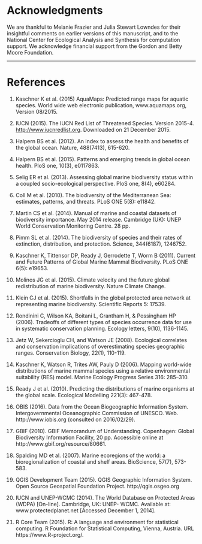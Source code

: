 # Acknowledgments

<!-- Acknowledgments. List acknowledgments and funding sources. PNAS collaborates with FundRef to use a standard taxonomy of funder names. Dedications are rarely allowed. -->

We are thankful to Melanie Frazier and Julia Stewart Lowndes for their insightful comments on earlier versions of this manuscript, and to the National Center for Ecological Analysis and Synthesis for computation support.  We acknowledge financial support from the Gordon and Betty Moore Foundation. 

-----

# References

<!--
References. References must be in PNAS style. Only published or in-press papers and books may be cited in the reference list. For references to in-press articles, please confirm with the cited journal that the article is in press and include a DOI number and online publication date. Unpublished abstracts of papers presented at meetings or references to "data not shown" are not permitted. References should be cited in numerical order as they appear in text, and all references, including for the SI, should be included in the main manuscript file. Because tables and figures will be inserted in the text where first cited, references in these sections should be numbered accordingly. Include the full title for each cited article. All authors (unless there are more than five) should be named in the citation. If there are more than five, list the first author's name followed by et al. Provide inclusive page ranges for journal articles and book chapters. Cite databases in the text or as footnotes.

Journal articles are cited as follows:

10. Neuhaus J-M, Sitcher L, Meins F, Jr, Boller T (1991) A short C-terminal sequence is necessary and sufficient for the targeting of chitinases to the plant vacuole. Proc Natl Acad Sci USA 88(22):10362–10366.
-->

1. Kaschner K et al. (2015) AquaMaps: Predicted range maps for aquatic species. World wide web electronic publication, www.aquamaps.org, Version 08/2015. <!--___since this is not a peer-reviewed publication, can we include this for PNAS reference list?___-->

2. IUCN (2015). The IUCN Red List of Threatened Species. Version 2015-4. <http://www.iucnredlist.org>. Downloaded on 21 December 2015.  <!--___since this is not a peer-reviewed publication, can we include this for PNAS reference list?___-->

3. Halpern BS et al. (2012). An index to assess the health and benefits of the global ocean. Nature, 488(7413), 615-620. <!--_doi:10.1038/nature11397._-->

4. Halpern BS et al. (2015). Patterns and emerging trends in global ocean health. PloS one, 10(3), e0117863. <!--___doi?___-->

5. Selig ER et al. (2013). Assessing global marine biodiversity status within a coupled socio-ecological perspective. PloS one, 8(4), e60284. <!--_doi:10.1371/journal.pone.0060284._-->

6. Coll M et al. (2010). The biodiversity of the Mediterranean Sea: estimates, patterns, and threats. PLoS ONE 5(8): e11842. <!--_used AquaMaps to predict Med biodiversity.  Also: Threshold = 0._-->

7. Martin CS et al. (2014). Manual of marine and coastal datasets of biodiversity importance. May 2014 release. Cambridge (UK): UNEP World Conservation Monitoring Centre. 28 pp. <!--(+ 4 annexes totalling 174 pp. and one e-supplement). _review of marine data sets and data gaps etc, incl both IUCN and AM as well as many others_-->

8. Pimm SL et al. (2014). The biodiversity of species and their rates of extinction, distribution, and protection. Science, 344(6187), 1246752. <!--_uses range maps to show biodiversity areas; may use IUCN range maps.  Also discusses gaps and possible things that can be done about them._-->

9. Kaschner K, Tittensor DP, Ready J, Gerrodette T, Worm B (2011). Current and Future Patterns of Global Marine Mammal Biodiversity. PLoS ONE 6(5): e19653. <!--_just what the title says - AM development, presence threshold 60%, also analyzes richness as a function of threshold_-->

10. Molinos JG et al. (2015). Climate velocity and the future global redistribution of marine biodiversity. Nature Climate Change. <!--_doi:10.1038/nclimate2769._-->

11. Klein CJ et al. (2015). Shortfalls in the global protected area network at representing marine biodiversity. Scientific Reports 5: 17539. <!--_doi:10.1038/srep17539._-->

12. Rondinini C, Wilson KA, Boitani L, Grantham H, & Possingham HP (2006). Tradeoffs of different types of species occurrence data for use in systematic conservation planning. Ecology letters, 9(10), 1136-1145. <!--_compares point locality, range maps, and distribution models in terms of omission and commission errors; also outlines Extent of Occurrence and Area of Occupancy distinctions._-->

13. Jetz W, Sekercioglu CH, and Watson JE (2008). Ecological correlates and conservation implications of overestimating species geographic ranges. Conservation Biology, 22(1), 110-119. <!--_EOO maps are usually highly interpolated and overestimate small-scale occurrence, which may bias research outcomes_-->

14. Kaschner K, Watson R, Trites AW, Pauly D (2006). Mapping world-wide distributions of marine mammal species using a relative environmental suitability (RES) model.  Marine Ecology Progress Series 316: 285–310. <!--_check this citation journal name..._ _This outlines the basic RES methodology - AM development_-->

15. Ready J et al. (2010). Predicting the distributions of marine organisms at the global scale. Ecological Modelling 221(3): 467-478. <!--_Presents AM; assessing AquaMaps against other presence-only species models_-->

16. OBIS (2016). Data from the Ocean Biogeographic Information System. Intergovernmental Oceanographic Commission of UNESCO. Web. http://www.iobis.org (consulted on 2016/02/29).

17. GBIF (2010). GBIF Memorandum of Understanding. Copenhagen: Global Biodiversity Information Facility, 20 pp. Accessible online at http://www.gbif.org/resource/80661.

18. Spalding MD et al. (2007). Marine ecoregions of the world: a bioregionalization of coastal and shelf areas. BioScience, 57(7), 573-583.

19. QGIS Development Team (2015). QGIS Geographic Information System. Open Source Geospatial Foundation Project. http://qgis.osgeo.org

20. IUCN and UNEP-WCMC (2014). The World Database on Protected Areas (WDPA) [On-line]. Cambridge, UK: UNEP- WCMC. Available at: www.protectedplanet.net [Accessed December 1, 2014].

21. R Core Team (2015). R: A language and environment for statistical computing. R Foundation for Statistical Computing, Vienna, Austria. URL https://www.R-project.org/.

